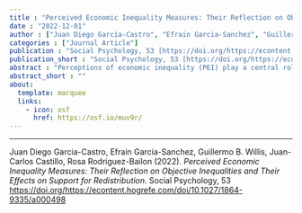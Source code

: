 ```yaml
---
title : "Perceived Economic Inequality Measures: Their Reflection on Objective Inequalities and Their Effects on Support for Redistribution"
date : "2022-12-01"
author : ["Juan Diego Garcia-Castro", "Efrain Garcia-Sanchez", "Guillermo B. Willis", "Juan-Carlos Castillo", "Rosa Rodriguez-Bailon"]
categories : ["Journal Article"]
publication : "Social Psychology, 53 [https://doi.org/https://econtent.hogrefe.com/doi/10.1027/1864-9335/a000498](https://doi.org/https://econtent.hogrefe.com/doi/10.1027/1864-9335/a000498)"
publication_short : "Social Psychology, 53 [https://doi.org/https://econtent.hogrefe.com/doi/10.1027/1864-9335/a000498](https://doi.org/https://econtent.hogrefe.com/doi/10.1027/1864-9335/a000498)"
abstract : "Perceptions of economic inequality (PEI) play a central role in people’s responses to inequality. We aim to examine the consistency between different PEI measures (income gaps, diagrammatic figures, experienced downward and upward disparities), their relationship with objective inequality, and their association with redistributive preferences. Using data from the International Social Survey Programme 2019 (N = 34,387, 22 countries), we performed multilevel regression analyses and found that PEI indicators were weakly and positively correlated, suggesting that they represent different dimensions of the same construct. Furthermore, objective inequality was not related to PEI measures. Finally, all PEI measures were positively associated with support for redistribution, except for experienced upward inequality. We discuss the multidimensional nature of PEI and its implications on redistributive preferences."
abstract_short : ""
about:
  template: marquee
  links:
    - icon: osf
      href: https://osf.io/muv9r/
---
```

---


::: {.callout-note title="How to cite this work"}

Juan Diego Garcia-Castro, Efrain Garcia-Sanchez, Guillermo B. Willis, Juan-Carlos Castillo, Rosa Rodriguez-Bailon (2022). *Perceived Economic Inequality Measures: Their Reflection on Objective Inequalities and Their Effects on Support for Redistribution*. Social Psychology, 53 [https://doi.org/https://econtent.hogrefe.com/doi/10.1027/1864-9335/a000498](https://doi.org/https://econtent.hogrefe.com/doi/10.1027/1864-9335/a000498)

:::

